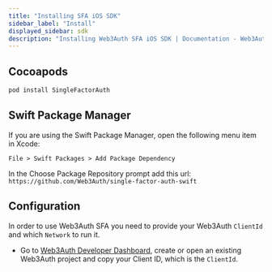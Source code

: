 ```yaml
---
title: "Installing SFA iOS SDK"
sidebar_label: "Install"
displayed_sidebar: sdk
description: "Installing Web3Auth SFA iOS SDK | Documentation - Web3Auth"
---
```


## Cocoapods

```sh
pod install SingleFactorAuth
```

## Swift Package Manager

If you are using the Swift Package Manager, open the following menu item in Xcode:

`File > Swift Packages > Add Package Dependency`

In the Choose Package Repository prompt add this url: `https://github.com/Web3Auth/single-factor-auth-swift`

## Configuration

In order to use Web3Auth SFA you need to provide your Web3Auth `ClientId` and which `Network` to run it.

- Go to [Web3Auth Developer Dashboard](https://dashboard.web3auth.io), create or open an existing Web3Auth project and copy your Client ID, which is
  the `ClientId`.
